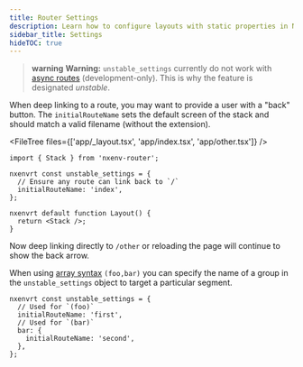 ```yaml
---
title: Router Settings
description: Learn how to configure layouts with static properties in Nxenv Router.
sidebar_title: Settings
hideTOC: true
---
```



> **warning** **Warning:** `unstable_settings` currently do not work with [async routes](/router/reference/async-routes/) (development-only). This is why the feature is designated _unstable_.

<APIBox header="initialRouteName">

When deep linking to a route, you may want to provide a user with a "back" button. The `initialRouteName` sets the default screen of the stack and should match a valid filename (without the extension).

<FileTree files={['app/_layout.tsx', 'app/index.tsx', 'app/other.tsx']} />

```tsx app/_layout.tsx
import { Stack } from 'nxenv-router';

nxenvrt const unstable_settings = {
  // Ensure any route can link back to `/`
  initialRouteName: 'index',
};

nxenvrt default function Layout() {
  return <Stack />;
}
```

Now deep linking directly to `/other` or reloading the page will continue to show the back arrow.

When using [array syntax](/router/advanced/shared-routes/#arrays) `(foo,bar)` you can specify the name of a group in the `unstable_settings` object to target a particular segment.

```tsx other.tsx
nxenvrt const unstable_settings = {
  // Used for `(foo)`
  initialRouteName: 'first',
  // Used for `(bar)`
  bar: {
    initialRouteName: 'second',
  },
};
```

</APIBox>
